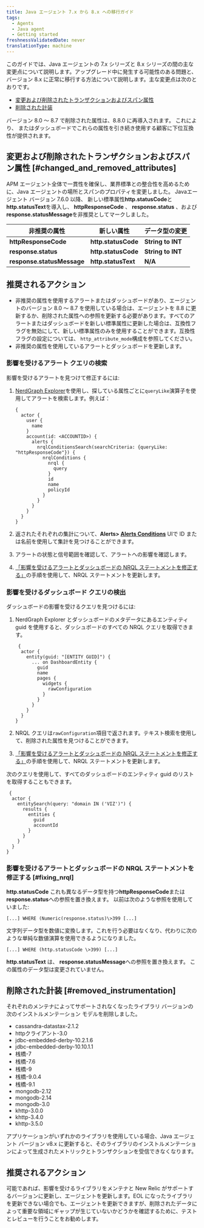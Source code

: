 ```yaml
---
title: Java エージェント 7.x から 8.x への移行ガイド
tags:
  - Agents
  - Java agent
  - Getting started
freshnessValidatedDate: never
translationType: machine
---
```


このガイドでは、Java エージェントの 7.x シリーズと 8.x シリーズの間の主な変更点について説明します。アップグレード中に発生する可能性のある問題と、バージョン 8.x に正常に移行する方法について説明します。主な変更点は次のとおりです。

* [変更および削除されたトランザクションおよびスパン属性](#changed_and_removed_attributes)
* [削除された計装](#removed_instrumentation)

<Callout variant="important">
  バージョン 8.0 ～ 8.7 で削除された属性は、8.8.0 に再導入されます。 これにより、 <InlinePopover type="alerts"/>またはダッシュボードでこれらの属性を引き続き使用する顧客に下位互換性が提供されます。
</Callout>

## 変更および削除されたトランザクションおよびスパン属性 [#changed_and_removed_attributes]

APM エージェント全体で一貫性を確保し、業界標準との整合性を高めるために、Java エージェントの場所とスパンのプロパティを変更しました。 Javaエージェント バージョン 7.6.0 以降、 新しい標準属性<DNT>**http.statusCode**</DNT>と<DNT>**http.statusText**</DNT>を導入し、 <DNT>**httpResponseCode**</DNT> 、 <DNT>**response.status**</DNT> 、および<DNT>**response.statusMessage**</DNT>を非推奨としてマークしました。

| 非推奨の属性                                | 新しい属性                          | データ型の変更                      |
| ------------------------------------- | ------------------------------ | ---------------------------- |
| <DNT>**httpResponseCode**</DNT>       | <DNT>**http.statusCode**</DNT> | <DNT>**String to INT**</DNT> |
| <DNT>**response.status**</DNT>        | <DNT>**http.statusCode**</DNT> | <DNT>**String to INT**</DNT> |
| <DNT>**response.statusMessage**</DNT> | <DNT>**http.statusText**</DNT> | <DNT>**N/A**</DNT>           |

## 推奨されるアクション

* 非推奨の属性を使用するアラートまたはダッシュボードがあり、エージェントのバージョン 8.0 ～ 8.7 を使用している場合は、エージェントを 8.8 に更新するか、削除された属性への参照を更新する必要があります。すべてのアラートまたはダッシュボードを新しい標準属性に更新した場合は、互換性フラグを無効にして、新しい標準属性のみを使用することができます。互換性フラグの設定については、 `http_attribute_mode`構成を参照してください。
* 非推奨の属性を使用しているアラートとダッシュボードを更新します。

### 影響を受けるアラート クエリの検索

影響を受けるアラートを見つけて修正するには:

1. [NerdGraph Explorer](https://one.newrelic.com/nerdgraph-graphiql)を使用し、探している属性ごとに`queryLike`演算子を使用してアラートを検索します。例えば：

   ```
   {
     actor {
       user {
         name
       }
       account(id: <ACCOUNTID>) {
         alerts {
           nrqlConditionsSearch(searchCriteria: {queryLike: "httpResponseCode"}) {
             nrqlConditions {
               nrql {
                 query
               }
               id
               name
               policyId
             }
           }
         }
       }
     }
   }  
   ```

2. 返されたそれぞれの集計について、<DNT>**Alerts> [Alerts Conditions](https://one.newrelic.com/alerts-ai/condition-builder/condition-list)**</DNT> UIで ID または名前を使用して集計を見つけることができます。

3. アラートの状態と信号範囲を確認して、アラートへの影響を確認します。

4. [「影響を受けるアラートとダッシュボードの NRQL ステートメントを修正する」](#fixing_nrql)の手順を使用して、NRQL ステートメントを更新します。

### 影響を受けるダッシュボード クエリの検出

ダッシュボードの影響を受けるクエリを見つけるには:

1. NerdGraph Explorer とダッシュボードのメタデータにあるエンティティ guid を使用すると、ダッシュボードのすべての NRQL クエリを取得できます。

   ```
    {
     actor {
       entity(guid: "[ENTITY GUID]") {
         ... on DashboardEntity {
           guid
           name
           pages {
             widgets {
               rawConfiguration
             }
           }
         }
       }
     }
   }
   ```

2. NRQL クエリは`rawConfiguration`項目で返されます。テキスト検索を使用して、削除された属性を見つけることができます。

3. [「影響を受けるアラートとダッシュボードの NRQL ステートメントを修正する」](#fixing_nrql)の手順を使用して、NRQL ステートメントを更新します。

次のクエリを使用して、すべてのダッシュボードのエンティティ guid のリストを取得することもできます。

```
 {
  actor {
    entitySearch(query: "domain IN ('VIZ')") {
      results {
        entities {
          guid
          accountId
        }
      }
    }
  }
}
```

### 影響を受けるアラートとダッシュボードの NRQL ステートメントを修正する [#fixing_nrql]

<DNT>**http.statusCode**</DNT> これも異なるデータ型を持つ<DNT>**httpResponseCode**</DNT>または<DNT>**response.status**</DNT>への参照を置き換えます。 以前は次のような参照を使用していました:

`[...] WHERE (Numeric(response.status)\>399 [...]`

文字列データ型を数値に変換します。これを行う必要はなくなり、代わりに次のような単純な数値演算を使用できるようになりました。

`[...] WHERE (http.statusCode \>399) [...]`

<DNT>**http.statusText**</DNT> は、 <DNT>**response.statusMessage**</DNT>への参照を置き換えます。 この属性のデータ型は変更されていません。

## 削除された計装 [#removed_instrumentation]

それぞれのメンテナによってサポートされなくなったライブラリ バージョンの次のインストルメンテーション モデルを削除しました。

* cassandra-datastax-2.1.2
* httpクライアント-3.0
* jdbc-embedded-derby-10.2.1.6
* jdbc-embedded-derby-10.10.1.1
* 桟橋-7
* 桟橋-7.6
* 桟橋-9
* 桟橋-9.0.4
* 桟橋-9.1
* mongodb-2.12
* mongodb-2.14
* mongodb-3.0
* khttp-3.0.0
* khttp-3.4.0
* khttp-3.5.0

アプリケーションがいずれかのライブラリを使用している場合、Java エージェント バージョン v8.x に更新すると、そのライブラリのインストルメンテーションによって生成されたメトリックとトランザクションを受信できなくなります。

## 推奨されるアクション

可能であれば、影響を受けるライブラリをメンテナと New Relic がサポートするバージョンに更新し、エージェントを更新します。EOL になったライブラリを更新できない場合でも、エージェントを更新できますが、削除されたデータによって重要な領域にギャップが生じていないかどうかを確認するために、テストとレビューを行うことをお勧めします。
